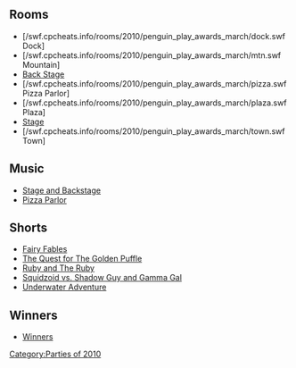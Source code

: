 

==Rooms==
*[/swf.cpcheats.info/rooms/2010/penguin_play_awards_march/dock.swf Dock]
*[/swf.cpcheats.info/rooms/2010/penguin_play_awards_march/mtn.swf Mountain]
*[[media:RoomsParty-PenguinPlayAwards2010.swf|Back Stage]]
*[/swf.cpcheats.info/rooms/2010/penguin_play_awards_march/pizza.swf Pizza Parlor]
*[/swf.cpcheats.info/rooms/2010/penguin_play_awards_march/plaza.swf Plaza]
*[[media:RoomsStage-PenguinPlayAwards2010.swf|Stage]]
*[/swf.cpcheats.info/rooms/2010/penguin_play_awards_march/town.swf Town]

==Music==
*[[Media:Music40.swf|Stage and Backstage]]
*[[Media:Music283.swf|Pizza Parlor]]

==Shorts==
*[[Media:ContentShortsfairyFables.swf|Fairy Fables]]
*[[Media:ContentShortsgoldenPuffle.swf|The Quest for The Golden Puffle]]
*[[Media:ContentShortsRuby.swf|Ruby and The Ruby]]
*[[Media:ContentShortssquidzoid.swf|Squidzoid vs. Shadow Guy and Gamma Gal]]
*[[Media:ContentShortsunderwater.swf|Underwater Adventure]]

==Winners==
*[[Media:ContentWinnersPPA2010.swf|Winners]]
{{Parties}}

[[Category:Parties of 2010]]